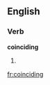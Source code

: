 ==English==

===Verb===
'''coinciding'''

# {{present participle of|[[coincide]]}}

[[fr:coinciding]]